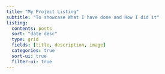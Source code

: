 ```yaml
---
title: "My Project Listing"
subtitle: "To showcase What I have done and How I did it" 
listing:
  contents: posts
  sort: "date desc"
  type: grid
  fields: [title, description, image]
  categories: true
  sort-ui: true
  filter-ui: true
---
```

